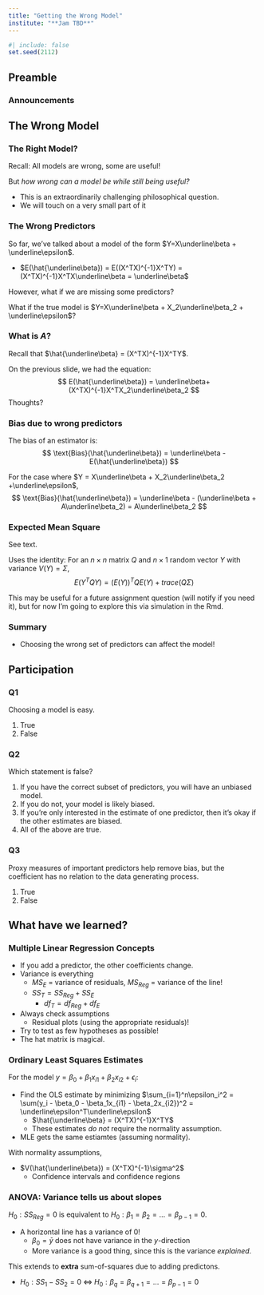 ```yaml
---
title: "Getting the Wrong Model"
institute: "**Jam TBD**"
---
```


```r
#| include: false
set.seed(2112)
```

::: {.content-visible unless-profile="book"}
## Preamble

### Announcements

:::

## The Wrong Model

### The Right Model?

Recall: All models are wrong, some are useful!

\pspace

But *how wrong can a model be while still being useful?*

\pspace

- This is an extraordinarily challenging philosophical question.
- We will touch on a very small part of it

### The Wrong Predictors

So far, we've talked about a model of the form $Y=X\underline\beta + \underline\epsilon$. 

- $E(\hat{\underline\beta}) = E((X^TX)^{-1}X^TY) = (X^TX)^{-1}X^TX\underline\beta = \underline\beta$

\pspace

However, what if we are missing some predictors? 

What if the true model is $Y=X\underline\beta + X_2\underline\beta_2 + \underline\epsilon$?\pause
\begin{align*}
E(\hat{\underline\beta}) &= E((X^TX)^{-1}X^TY)\\
& = (X^TX)^{-1}X^T(X\underline\beta + X_2\underline\beta_2) \\
& = (X^TX)^{-1}X^TX\underline\beta + (X^TX)^{-1}X^TX_2\underline\beta_2 \\
&= \underline\beta+ (X^TX)^{-1}X^TX_2\underline\beta_2\\
&= \underline\beta + A\underline\beta_2
\end{align*}

### What is $A$?

Recall that $\hat{\underline\beta} = (X^TX)^{-1}X^TY$.

\pspace

On the previous slide, we had the equation:
$$
E(\hat{\underline\beta}) = \underline\beta+ (X^TX)^{-1}X^TX_2\underline\beta_2
$$
Thoughts?

### Bias due to wrong predictors

The bias of an estimator is:
$$
\text{Bias}(\hat{\underline\beta}) = \underline\beta - E(\hat{\underline\beta})
$$

For the case where $Y = X\underline\beta + X_2\underline\beta_2 +\underline\epsilon$,
$$
\text{Bias}(\hat{\underline\beta}) = \underline\beta - (\underline\beta + A\underline\beta_2) = A\underline\beta_2
$$


### Expected Mean Square

See text.

\pspace

Uses the identity: For an $n\times n$ matrix $Q$ and $n\times 1$ random vector $Y$ with variance $V(Y)=\Sigma$,
$$
E(Y^TQY) = (E(Y))^TQE(Y) + trace(Q\Sigma)
$$

\pspace

This may be useful for a future assignment question (will notify if you need it), but for now I'm going to explore this via simulation in the Rmd.

### Summary

- Choosing the wrong set of predictors can affect the model!

::: {.content-visible unless-profile="book"}


## Participation

### Q1

Choosing a model is easy.

\pspace

1. True
2. False

### Q2

Which statement is false?

\pspace

1. If you have the correct subset of predictors, you will have an unbiased model.
2. If you do not, your model is likely biased.
3. If you're only interested in the estimate of one predictor, then it's okay if the other estimates are biased.
4. All of the above are true.

### Q3

Proxy measures of important predictors help remove bias, but the coefficient has no relation to the data generating process.

\pspace

1. True
2. False

:::


## What have we learned?

### Multiple Linear Regression Concepts

- If you add a predictor, the other coefficients change.
- Variance is everything
    - $MS_E$ = variance of residuals, $MS_{Reg}$ = variance of the line!
    - $SS_T = SS_{Reg} + SS_E$
        - $df_T = df_{Reg} + df_E$
- Always check assumptions
    - Residual plots (using the appropriate residuals)!
- Try to test as few hypotheses as possible!
- The hat matrix is magical.

### Ordinary Least Squares Estimates

For the model $y = \beta_0 + \beta_1x_{i1} + \beta_2x_{i2} + \epsilon_i$:

- Find the OLS estimate by minimizing $\sum_{i=1}^n\epsilon_i^2 = \sum(y_i - \beta_0 - \beta_1x_{i1} - \beta_2x_{i2})^2 = \underline\epsilon^T\underline\epsilon$
    - $\hat{\underline\beta} = (X^TX)^{-1}X^TY$
    - These estimates *do not* require the normality assumption.
- MLE gets the same estiamtes (assuming normality).

\pspace

With normality assumptions,

- $V(\hat{\underline\beta}) = (X^TX)^{-1}\sigma^2$
    - Confidence intervals and confidence regions

### ANOVA: Variance tells us about slopes

$H_0: SS_{Reg} = 0$ is equivalent to $H_0: \beta_1 = \beta_2 = \dots = \beta_{p-1} = 0$.

- A horizontal line has a variance of 0!
    - $\beta_0 = \bar y$ does not have variance in the $y$-direction
    - More variance is a good thing, since this is the variance *explained*.

\pspace

This extends to **extra** sum-of-squares due to adding predictons.

- $H_0: SS_1 - SS_2 = 0\; \Leftrightarrow\; H_0: \beta_q = \beta_{q+1} = \dots = \beta_{p-1} = 0$

